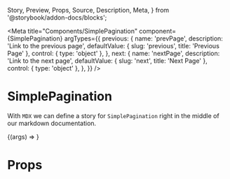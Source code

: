   Story,
  Preview,
  Props,
  Source,
  Description,
  Meta,
} from '@storybook/addon-docs/blocks';

<Meta
  title="Components/SimplePagination"
  component={SimplePagination}
  argTypes={{
    previous: {
      name: 'prevPage',
      description: 'Link to the previous page',
      defaultValue: { slug: 'previous', title: 'Previous Page' },
      control: { type: 'object' },
    },
    next: {
      name: 'nextPage',
      description: 'Link to the next page',
      defaultValue: { slug: 'next', title: 'Next Page' },
      control: { type: 'object' },
    },
  }}
/>

# SimplePagination

With `MDX` we can define a story for `SimplePagination` right in the middle of our
markdown documentation.

<Preview>
  <Story
    name="default"
    args={{
      previous: {
        slug: 'previous',
        title: 'Previous Page',
      },
      next: {
        slug: 'next',
        title: 'Next Page',
      },
    }}
  >
    {(args) => <SimplePagination {...args} />}
  </Story>
</Preview>

# Props

<Props story="default" />
